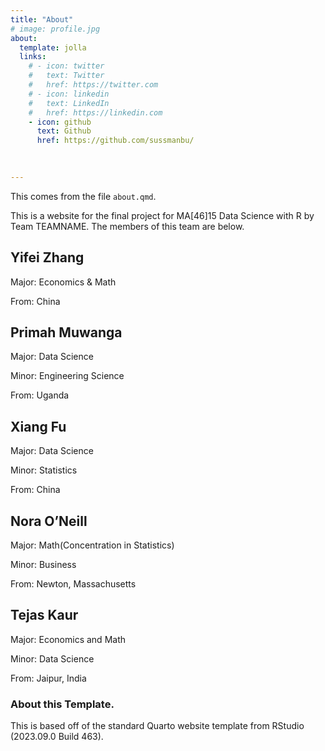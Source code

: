 ```yaml
---
title: "About"
# image: profile.jpg
about:
  template: jolla
  links:
    # - icon: twitter
    #   text: Twitter
    #   href: https://twitter.com
    # - icon: linkedin
    #   text: LinkedIn
    #   href: https://linkedin.com
    - icon: github
      text: Github
      href: https://github.com/sussmanbu/
      
      

---
```

This comes from the file `about.qmd`.

This is a website for the final project for MA[46]15 Data Science with R by Team TEAMNAME.
The members of this team are below.

## Yifei Zhang


Major: Economics & Math


From: China


## Primah Muwanga 


Major: Data Science 


Minor: Engineering Science


From: Uganda


## Xiang Fu


Major: Data Science


Minor: Statistics 


From: China 

## Nora O'Neill


Major: Math(Concentration in Statistics)



Minor: Business


From:   Newton, Massachusetts


## Tejas Kaur


Major: Economics and Math


Minor: Data Science 


From: Jaipur, India 



<!-- Please leave in the information below -->

### About this Template.

This is based off of the standard Quarto website template from RStudio (2023.09.0 Build 463).
